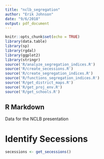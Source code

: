 ```yaml
---
title: "nclb_segregation"
author: "Erik Johnson"
date: "9/6/2018"
output: pdf_document
---
```


```r
knitr::opts_chunk$set(echo = TRUE)
library(data.table)
library(sp)
library(rgdal)
library(ggplot2)
library(stringr)
source('R/analyze_segregation_indices.R')
source('R/create_secessions.R')
source('R/create_segregation_indices.R')
source('R/functions_segregation_indices.R')
source('R/get_district_maps.R')
source('R/get_proj_env.R')
source('R/get_schools.R')
```

## R Markdown

Data for the NCLB presentation

# Identify Secessions

```r
secessions <- get_secessions()

```